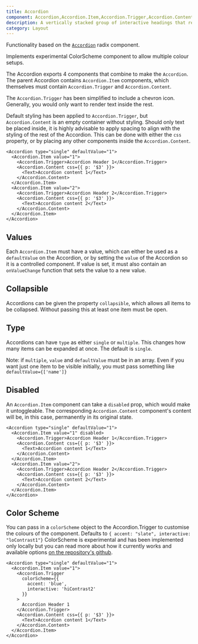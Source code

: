 ```yaml
---
title: Accordion
component: Accordion,Accordion.Item,Accordion.Trigger,Accordion.Content
description: A vertically stacked group of interactive headings that reveal an associated section of content when clicked
category: Layout
---
```


Functionality based on the [`Accordion`](https://radix-ui.com/primitives/docs/components/accordion) radix component.

Implements experimental ColorScheme component to allow multiple colour setups.

The Accordion exports 4 components that combine to make the `Accordion`. The parent Accordion contains `Accordion.Item` components, which themselves must contain `Accordion.Trigger` and `Accordion.Content`.

The `Accordion.Trigger` has been simplified to include a chevron icon. Generally, you would only want to render text inside the rest.

Default styling has been applied to `Accordion.Trigger`, but `Accordion.Content` is an empty container without styling. Should only text be placed inside, it is highly advisable to apply spacing to align with the styling of the rest of the Accordion. This can be done with either the `css` property, or by placing any other components inside the `Accordion.Content`.

```tsx preview
<Accordion type="single" defaultValue="1">
  <Accordion.Item value="1">
    <Accordion.Trigger>Accordion Header 1</Accordion.Trigger>
    <Accordion.Content css={{ p: '$3' }}>
      <Text>Accordion content 1</Text>
    </Accordion.Content>
  </Accordion.Item>
  <Accordion.Item value="2">
    <Accordion.Trigger>Accordion Header 2</Accordion.Trigger>
    <Accordion.Content css={{ p: '$3' }}>
      <Text>Accordion content 2</Text>
    </Accordion.Content>
  </Accordion.Item>
</Accordion>
```

## Values

Each `Accordion.Item` must have a value, which can either be used as a `defaultValue` on the Accordion, or by setting the `value` of the Accordion so it is a controlled component. If value is set, it must also contain an `onValueChange` function that sets the value to a new value.

## Collapsible

Accordions can be given the property `collapsible`, which allows all items to be collapsed. Without passing this at least one item must be open.

## Type

Accordions can have `type` as either `single` or `multiple`. This changes how many items can be expanded at once. The default is `single`.

Note: if `multiple`, `value` and `defaultValue` must be in an array. Even if you want just one item to be visible initially, you must pass something like `defaultValue={['name']}`

## Disabled

An `Accordion.Item` component can take a `disabled` prop, which would make it untoggleable.
The corresponding `Accordion.Content` component's content will be, in this case, permanently in its original state.

```tsx preview live
<Accordion type="single" defaultValue="1">
  <Accordion.Item value="1" disabled>
    <Accordion.Trigger>Accordion Header 1</Accordion.Trigger>
    <Accordion.Content css={{ p: '$3' }}>
      <Text>Accordion content 1</Text>
    </Accordion.Content>
  </Accordion.Item>
  <Accordion.Item value="2">
    <Accordion.Trigger>Accordion Header 2</Accordion.Trigger>
    <Accordion.Content css={{ p: '$3' }}>
      <Text>Accordion content 2</Text>
    </Accordion.Content>
  </Accordion.Item>
</Accordion>
```

## Color Scheme

You can pass in a `colorScheme` object to the Accordion.Trigger to customise the colours of the component.
Defaults to `{ accent: "slate", interactive: "loContrast1"}`
ColorScheme is experimental and has been implemented only locally but you can read more about how it
currently works and available options [on the repository's github](https://github.com/Atom-Learning/components/tree/main/lib/src/experiments/color-scheme#readme).

```tsx preview live
<Accordion type="single" defaultValue="1">
  <Accordion.Item value="1">
    <Accordion.Trigger
      colorScheme={{
        accent: 'blue',
        interactive: 'hiContrast2'
      }}
    >
      Accordion Header 1
    </Accordion.Trigger>
    <Accordion.Content css={{ p: '$3' }}>
      <Text>Accordion content 1</Text>
    </Accordion.Content>
  </Accordion.Item>
</Accordion>
```

